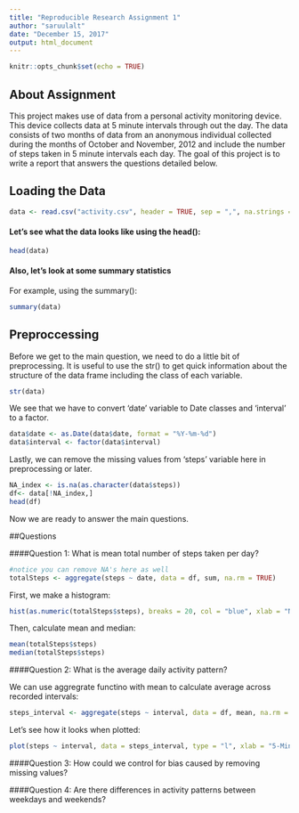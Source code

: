 ```yaml
---
title: "Reproducible Research Assignment 1"
author: "saruulalt"
date: "December 15, 2017"
output: html_document
---
```


```r
knitr::opts_chunk$set(echo = TRUE)
```

## About Assignment

This project makes use of data from a personal activity monitoring device. This device collects data at 5 minute intervals through out the day. The data consists of two months of data from an anonymous individual collected during the months of October and November, 2012 and include the number of steps taken in 5 minute intervals each day. The goal of this project is to write a report that answers the questions detailed below.

## Loading the Data

```r

data <- read.csv("activity.csv", header = TRUE, sep = ",", na.strings = "NA")

```

#### Let's see what the data looks like using the head():

```r
head(data)
```

#### Also, let's look at some summary statistics

For example, using the summary():

```r
summary(data)
```

## Preproccessing

Before we get to the main question, we need to do a little bit of preprocessing. It is useful to use the str() to get quick information about the structure of the data frame including the class of each variable. 

```r
str(data)
```

We see that we have to convert 'date' variable to Date classes and 'interval' to a factor.

```r
data$date <- as.Date(data$date, format = "%Y-%m-%d")
data$interval <- factor(data$interval)
```

Lastly, we can remove the missing values from 'steps' variable here in preprocessing or later. 

```r
NA_index <- is.na(as.character(data$steps))
df<- data[!NA_index,]
head(df)
```

Now we are ready to answer the main questions.

##Questions

####Question 1: What is mean total number of steps taken per day?

```r
#notice you can remove NA's here as well
totalSteps <- aggregate(steps ~ date, data = df, sum, na.rm = TRUE)

```
First, we make a  histogram:

```r
hist(as.numeric(totalSteps$steps), breaks = 20, col = "blue", xlab = "Number of Steps", main= "Histogram of Total Number of Steps per Day")
```

Then, calculate mean and median:

```r
mean(totalSteps$steps)
median(totalSteps$steps)
```

####Question 2: What is the average daily activity pattern? 

We can use aggregrate functino with mean to calculate average across recorded intervals:

```r
steps_interval <- aggregate(steps ~ interval, data = df, mean, na.rm = TRUE)
```

Let's see how it looks when plotted:

```r
plot(steps ~ interval, data = steps_interval, type = "l", xlab = "5-Min Intervals (5-minute)", ylab = "Average Number of Steps", main = "Average Daily Activity at 5 minute Intervals",  col = "blue")
```


####Question 3: How could we control for bias caused by removing missing values?




####Question 4: Are there differences in activity patterns between weekdays and weekends?



